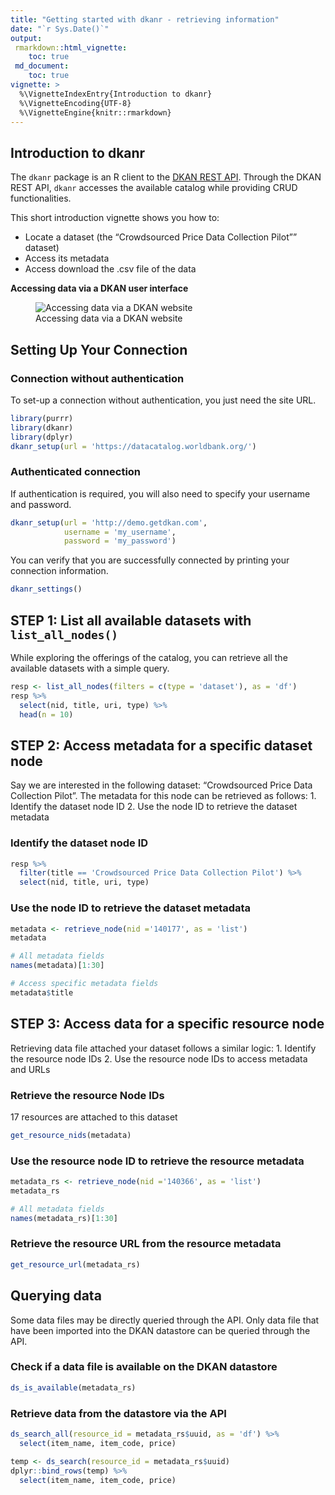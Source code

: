 ```yaml
---
title: "Getting started with dkanr - retrieving information"
date: "`r Sys.Date()`"
output: 
 rmarkdown::html_vignette:
    toc: true
 md_document:
    toc: true
vignette: >
  %\VignetteIndexEntry{Introduction to dkanr}
  %\VignetteEncoding{UTF-8}
  %\VignetteEngine{knitr::rmarkdown}
---
```


## Introduction to dkanr

The `dkanr` package is an R client to the [DKAN REST API](https://dkan.readthedocs.io/en/latest/apis/rest-api.html). Through the DKAN REST API, `dkanr` accesses the available catalog while providing CRUD functionalities.

This short introduction vignette shows you how to:

* Locate a dataset (the "Crowdsourced Price Data Collection Pilot"" dataset)
* Access its metadata
* Access download the .csv file of the data

__Accessing data via a DKAN user interface__

![Accessing data via a DKAN website](../inst/img/dkan_demo.gif)

## Setting Up Your Connection

### Connection without authentication

To set-up a connection without authentication, you just need the site URL. 

```r
library(purrr)
library(dkanr)
library(dplyr)
dkanr_setup(url = 'https://datacatalog.worldbank.org/')
```

### Authenticated connection
If authentication is required, you will also need to specify your username and password.

```r
dkanr_setup(url = 'http://demo.getdkan.com',
            username = 'my_username',
            password = 'my_password')
```

You can verify that you are successfully connected by printing your connection information.

```r
dkanr_settings()
```

## STEP 1: List all available datasets with `list_all_nodes()`

While exploring the offerings of the catalog, you can retrieve all the available datasets with a simple query.
```r
resp <- list_all_nodes(filters = c(type = 'dataset'), as = 'df')
resp %>%
  select(nid, title, uri, type) %>%
  head(n = 10)
```

## STEP 2: Access metadata for a specific dataset node

Say we are interested in the following dataset: "Crowdsourced Price Data Collection Pilot". The metadata for this node can be retrieved as follows: 
1. Identify the dataset node ID
2. Use the node ID to retrieve the dataset metadata

### Identify the dataset node ID  

```r
resp %>%
  filter(title == 'Crowdsourced Price Data Collection Pilot') %>%
  select(nid, title, uri, type)
```

### Use the node ID to retrieve the dataset metadata  

```r
metadata <- retrieve_node(nid ='140177', as = 'list')
metadata
```

```r
# All metadata fields
names(metadata)[1:30]
```



```r
# Access specific metadata fields
metadata$title
```

## STEP 3: Access data for a specific resource node
Retrieving data file attached your dataset follows a similar logic:
1. Identify the resource node IDs
2. Use the resource node IDs to access metadata and URLs

### Retrieve the resource Node IDs

17 resources are attached to this dataset

```r
get_resource_nids(metadata)
```

### Use the resource node ID to retrieve the resource metadata  

```r
metadata_rs <- retrieve_node(nid ='140366', as = 'list')
metadata_rs
```


```r
# All metadata fields
names(metadata_rs)[1:30]
```

### Retrieve the resource URL from the resource metadata

```r
get_resource_url(metadata_rs)
```


## Querying data
Some data files may be directly queried through the API. Only data file that have been imported into the DKAN datastore can be queried through the API. 

### Check if a data file is available on the DKAN datastore

```r
ds_is_available(metadata_rs)
```

### Retrieve data from the datastore via the API

```r
ds_search_all(resource_id = metadata_rs$uuid, as = 'df') %>%
  select(item_name, item_code, price)
```

```r
temp <- ds_search(resource_id = metadata_rs$uuid)
dplyr::bind_rows(temp) %>%
  select(item_name, item_code, price)
```
